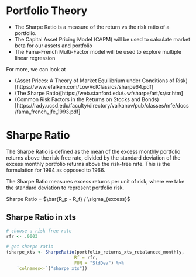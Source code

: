 # Portfolio Theory

- The Sharpe Ratio is a measure of the return vs the risk ratio of a portfolio. 
- The Capital Asset Pricing Model (CAPM) will be used to calculate market beta for our assets and portfolio 
- The Fama-French Multi-Factor model will be used to explore multiple linear regression

For more, we can look at 

- (Asset Prices: A Theory of Market Equilibrium under Conditions of Risk)[https://www.efalken.com/LowVolClassics/sharpe64.pdf]
- (The Sharpe Ratio)[https://web.stanford.edu/~wfsharpe/art/sr/sr.htm]
- (Common Risk Factors in the Returns on Stocks and Bonds)[https://rady.ucsd.edu/faculty/directory/valkanov/pub/classes/mfe/docs/fama_french_jfe_1993.pdf]

# Sharpe Ratio

The Sharpe Ratio is defined as the mean of the excess monthly portfolio returns above the risk-free rate, divided by the standard deviation of the excess monthly portfolio returns above the risk-free rate. This is the formulation for 1994 as opposed to 1966. 

The Sharpe Ratio measures excess returns per unit of risk, where we take the standard deviation to represent portfolio risk. 

Sharpe Ratio = $\bar{R_p - R_f} / \sigma_{excess}$

## Sharpe Ratio in xts

```r
# choose a risk free rate
rfr <- .0003

# get sharpe ratio
(sharpe_xts <- SharpeRatio(portfolio_returns_xts_rebalanced_monthly,
                          Rf = rfr,
                          FUN = "StdDev") %>%
    `colnames<-`("sharpe_xts"))
```
